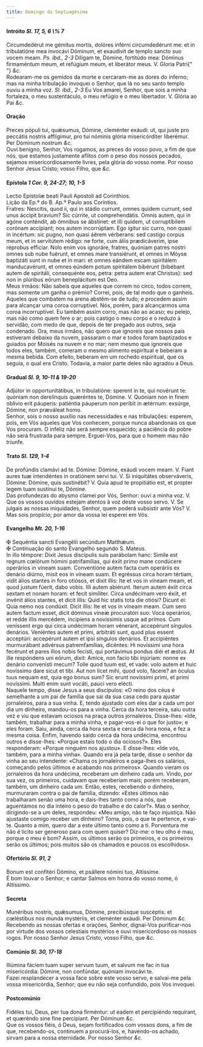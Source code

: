 ```yaml
---
title: Domingo da Septuagésima
---
```


<h4 class="text-center">
  Intróito <em>Sl. 17, 5, 6 \% 7</em>
</h4>
<div class="container-fluid">
  <div class="row">
    <div class="col-6 dropcaps text-justify">
      Circumdedérut me gémitus mortis, dolóres inférni circumdedérunt me: et in
      tribulatióne mea invocávi Dóminum, et exaudívit de templo sancto suo vocem
      meam. <em>Ps. ibd., 2-3</em> Díligam te, Dómine, fortitúdo mea: Dóminus
      firmaméntum meum, et refúgium meum, et liberátor meus. V. Gloria Patri{" "}
      <em>&c.</em>
    </div>
    <div class="col-6 dropcaps text-justify">
      Rodearam-me os gemidos da morte e cercaram-me as dores do inferno; mas na
      minha tribulação invoquei o Senhor, que lá no seu santo templo ouviu a
      minha voz. <em>Sl. ibd., 2-3</em> Eu Vos amarei, Senhor, que sois a minha
      fortaleza, o meu sustentáculo, o meu refúgio e o meu libertador. V. Glória
      ao Pai <em>&c.</em>
    </div>
  </div>
</div>

<h4 class="text-center">Oração</h4>
<div class="container-fluid">
  <div class="row">
    <div class="col-6 dropcaps text-justify">
      Preces pópuli tui, quǽsumus, Dómine, cleménter exáudi: ut, qui juste pro
      peccátis nostris afflígimur, pro tui nóminis glória misericórditer
      liberémur. Per Dóminum nostrum <em>&c.</em>
    </div>
    <div class="col-6 dropcaps text-justify">
      Ouvi benigno, Senhor, Vos rogamos, as preces do vosso povo, a fim de que
      nós, que estamos justamente aflitos com o peso dos nossos pecados, sejamos
      misericordiosamente livres, pela glória do vosso nome. Por nosso Senhor
      Jesus Cristo; vosso Filho, que <em>&c.</em>
    </div>
  </div>
</div>

<h4 class="text-center">
  Epístola <em>1 Cor. 9, 24-27; 10, 1-5</em>
</h4>
<div class="container-fluid">
  <div class="row">
    <div class="col-6 text-justify">
      Lectio Epístolæ beati Pauli Apostoli ad Corinthios.
    </div>
    <div class="col-6 text-justify">
      Lição da Ep.ª do B. Ap.º Paulo aos Coríntios.
    </div>
    <div class="col-6 dropcaps text-justify">
      Fratres: Nescítis, quod ii, qui in stádio currunt, omnes quidem currunt,
      sed unus áccipit bravíum? Sic cúrrite, ut comprehendátis. Omnis autem, qui
      in agóne conténdit, ab ómnibus se ábstinet: et illi quidem, ut
      corruptíbilem corónam accípiant; nos autem incorrúptam. Ego ígitur sic
      curro, non quasi in incértum: sic pugno, non quasi áërem vérberans: sed
      castígo corpus meum, et in servitútem rédigo: ne forte, cum áliis
      prædicáverim, ipse réprobus effíciar. Nolo enim vos ignoráre, fratres,
      quóniam patres nostri omnes sub nube fuérunt, et omnes mare transiérunt,
      et omnes in Móyse baptizáti sunt in nube et in mari: et omnes eándem escam
      spiritálem manducavérunt, et omnes eúndem potum spiritálem bibérunt
      (bibébant autem de spiritáli, consequénte eos, petra: petra autem erat
      Christus): sed non in plúribus eórum beneplácitum est Deo.
    </div>
    <div class="col-6 dropcaps text-justify">
      Meus irmãos: Não sabeis que aqueles que correm no circo, todos correm, mas
      somente um ganha o prémio? Correi, pois, de tal modo que o ganheis.
      Aqueles que combatem na arena abstêm-se de tudo; e procedem assim para
      alcançar uma coroa corruptível. Nós, porém, para alcançarmos uma coroa
      incorruptível. Eu também assim corro, mas não ao acaso; eu pelejo, mas não
      como quem fere o ar; pois castigo o meu corpo e o reduzo à servidão, com
      medo de que, depois de ter pregado aos outros, seja condenado. Ora, meus
      irmãos, não quero que ignoreis que nossos pais estiveram debaixo da nuvem,
      passaram o mar e todos foram baptizados e guiados por Moisés na nuvem e no
      mar; nem mesmo que ignoreis que todos eles, também, comeram o mesmo
      alimento espiritual e beberam a mesma bebida. Com efeito, beberam em um
      rochedo espiritual, que os seguia, o qual era Cristo. Todavia, a maior
      parte deles não agradou a Deus.
    </div>
  </div>
</div>

<h4 class="text-center">
  Gradual <em>Sl. 9, 10-11 & 19-20</em>
</h4>
<div class="container-fluid">
  <div class="row">
    <div class="col-6 dropcaps text-justify">
      Adjútor in opportunitátibus, in tribulatióne: sperent in te, qui novérunt
      te: quóniam non derelínquis quæréntes te, Dómine. V. Quóniam non in finem
      oblívio erit páuperis: patiéntia páuperum non períbit in ætérnum: exsúrge,
      Dómine, non præváleat homo.
    </div>
    <div class="col-6 dropcaps text-justify">
      Senhor, sois o nosso auxílio nas necessidades e nas tribulações: esperem,
      pois, em Vós aqueles que Vos conhecem, porque nunca abandonais os que Vos
      procuram. O infeliz não será sempre esquecido; a paciência do pobre não
      será frustrada para sempre. Erguei-Vos, para que o homem mau não triunfe.
    </div>
  </div>
</div>

<h4 class="text-center">
  Trato <em>Sl. 129, 1-4</em>
</h4>
<div class="container-fluid">
  <div class="row">
    <div class="col-6 dropcaps text-justify">
      De profúndis clamávi ad te. Dómine: Dómine, exáudi vocem meam. V. Fiant
      aures tuæ intendéntes in oratiónem servi tui. V. Si iniquitátes
      observáveris, Dómine: Dómine, quis sustinébit? V. Quia apud te propitiátio
      est, et propter legem tuam sustínui te, Dómine.
    </div>
    <div class="col-6 dropcaps text-justify">
      Das profundezas do abysmo clamei por Vós, Senhor: ouvi a minha voz. V. Que
      os vossos ouvidos estejam atentos à voz deste vosso servo. V. Se julgais
      as nossas iniquidades, Senhor, quem poderá subsistir ante Vós? V. Mas sois
      propício; por amor da vossa lei esperei em Vós.
    </div>
  </div>
</div>

<h4 class="text-center">
  Evangelho <em>Mt. 20, 1-16</em>
</h4>
<div class="container-fluid">
  <div class="row">
    <div class="col-6 text-justify">
      <span class="text-danger">&#10016;</span> Sequéntia sancti Evangélii
      secúndum Matthǽum.
    </div>
    <div class="col-6 text-justify">
      <span class="text-danger">&#10016;</span> Continuação do santo Evangelho
      segundo S. Mateus.
    </div>
    <div class="col-6 dropcaps text-justify">
      In illo témpore: Dixit Jesus discípulis suis parábolam hanc: Simile est
      regnum cœlórum hómini patrifamílias, qui éxiit primo mane condúcere
      operários in víneam suam. Conventióne autem facta cum operáriis ex denário
      diúrno, misit eos in víneam suam. Et egréssus circa horam tértiam, vidit
      álios stantes in foro otiósos, et dixit illis: Ite et vos in víneam meam,
      et quod justum fúerit, dabo vobis. Illi autem abiérunt. Iterum autem éxiit
      circa sextam et nonam horam: et fecit simíliter. Circa undécimam vero
      éxiit, et invénit álios stantes, et dicit illis: Quid hic statis tota die
      otiósi? Dicunt ei: Quia nemo nos condúxit. Dicit illis: Ite et vos in
      víneam meam. Cum sero autem factum esset, dicit dóminus víneæ procuratóri
      suo: Voca operários, et redde illis mercédem, incípiens a novíssimis usque
      ad primos. Cum veníssent ergo qui circa undécimam horam vénerant,
      accepérunt síngulos denários. Veniéntes autem et primi, arbitráti sunt,
      quod plus essent acceptúri: accepérunt autem et ipsi síngulos denários. Et
      accipiéntes murmurábant advérsus patremfamílias, dicéntes: Hi novíssimi
      una hora fecérunt et pares illos nobis fecísti, qui portávimus pondus diéi
      et æstus. At ille respóndens uni eórum, dixit: Amíce, non facio tibi
      injúriam: nonne ex denário convenísti mecum? Tolle quod tuum est, et vade:
      volo autem et huic novíssimo dare sicut et tibi. Aut non licet mihi, quod
      volo, fácere? an óculus tuus nequam est, quia ego bonus sum? Sic erunt
      novíssimi primi, et primi novíssimi. Multi enim sunt vocáti, pauci vero
      elécti.
    </div>
    <div class="col-6 dropcaps text-justify">
      Naquele tempo, disse Jesus a seus discípulos: «O reino dos céus é
      semelhante a um pai de família que sai da sua casa cedo para ajustar
      jornaleiros, para a sua vinha. E, tendo ajustado com eles dar a cada um
      por dia um dinheiro, mandou-os para a vinha. Cerca da hora terceira, saiu
      outra vez e viu que estavam ociosos na praça outros jornaleiros.
      Disse-lhes: «Ide, também, trabalhar para a minha vinha, e pagar-vos-ei o
      que for justo»; e eles foram. Saiu, ainda, cerca da hora sexta e cerca da
      hora nona, e fez a mesma coisa. Enfim, havendo saído cerca da hora
      undécima, encontrou outros e disse-lhes: «Porque estais todo o dia
      ociosos?». Eles responderam: «Porque ninguém nos ajustou». E disse-lhes:
      «Ide vós, também, para a minha vinha». Quando era já pela tarde, disse o
      senhor da vinha ao seu intendente: «Chama os jornaleiros e paga-lhes os
      salários, começando pelos últimos e acabando nos primeiros». Quando vieram
      os jornaleiros da hora undécima, receberam um dinheiro cada um. Vindo, por
      sua vez, os primeiros, cuidavam que receberiam mais; porém receberam,
      também, um dinheiro cada um. Então, estes, recebendo o dinheiro,
      murmuraram contra o pai de família, dizendo: «Estes últimos não
      trabalharam senão uma hora, e dais-lhes tanto como a nós, que aguentámos
      no dia inteiro o peso do trabalho e do calor?». Mas o senhor, dirigindo-se
      a um deles, respondeu: «Meu amigo, não te faço injustiça. Não ajustaste
      comigo receber um dinheiro? Toma, pois, o que te pertence, e vai-te.
      Quanto a mim, quero dar a este último tanto como a ti. Porventura me não é
      lícito ser generoso para com quem quiser? Diz-me: o teu olho é mau, porque
      o meu é bom? Assim, os últimos serão os primeiros, e os primeiros serão os
      últimos; pois muitos são os chamados e poucos os escolhidos».
    </div>
  </div>
</div>

<h4 class="text-center">
  Ofertório <em>Sl. 91, 2</em>
</h4>
<div class="container-fluid">
  <div class="row">
    <div class="col-6 dropcaps text-justify">
      Bonum est confitéri Dómino, et psállere nómini tuo, Altíssime.
    </div>
    <div class="col-6 dropcaps text-justify">
      É bom louvar o Senhor; e cantar Salmos em honra do vosso nome, ó
      Altíssimo.
    </div>
  </div>
</div>

<h4 class="text-center">Secreta</h4>
<div class="container-fluid">
  <div class="row">
    <div class="col-6 dropcaps text-justify">
      Munéribus nostris, quǽsumus, Dómine, precibúsque suscéptis: et cœléstibus
      nos munda mystériis, et cleménter exáudi. Per Dóminum <em>&c.</em>
    </div>
    <div class="col-6 dropcaps text-justify">
      Recebendo as nossas ofertas e orações, Senhor, dignai-Vos purificar-nos
      por virtude dos vossos celestiais mystérios e ouvi misericordioso os
      nossos rogos. Por nosso Senhor Jesus Cristo, vosso Filho, que <em>&c.</em>
    </div>
  </div>
</div>

<h4 class="text-center">
  Comúnio <em>Sl. 30, 17-18</em>
</h4>
<div class="container-fluid">
  <div class="row">
    <div class="col-6 dropcaps text-justify">
      Illúmina fáciem tuam super servum tuum, et salvum me fac in tua
      misericórdia: Dómine, non confúndar, quóniam invocávi te.
    </div>
    <div class="col-6 dropcaps text-justify">
      Fazei resplandecer a vossa face sobre este vosso servo, e salvai-me pela
      vossa misericórdia, Senhor; que eu não seja confundido, pois Vos invoquei.
    </div>
  </div>
</div>

<h4 class="text-center">Postcomúnio</h4>
<div class="container-fluid">
  <div class="row">
    <div class="col-6 dropcaps text-justify">
      Fidéles tui, Deus, per tua dona firméntur: ut eadem et percipiéndo
      requírant, et quæréndo sine fine percípiant. Per Dóminum <em>&c.</em>
    </div>
    <div class="col-6 dropcaps text-justify">
      Que os vossos fiéis, ó Deus, sejam fortificados com vossos dons, a fim de
      que, recebendo-os, continuem a procurá-los, e, havendo-os achado, sirvam
      para a nossa eternidade. Por nosso Senhor <em>&c.</em>
    </div>
  </div>
</div>
